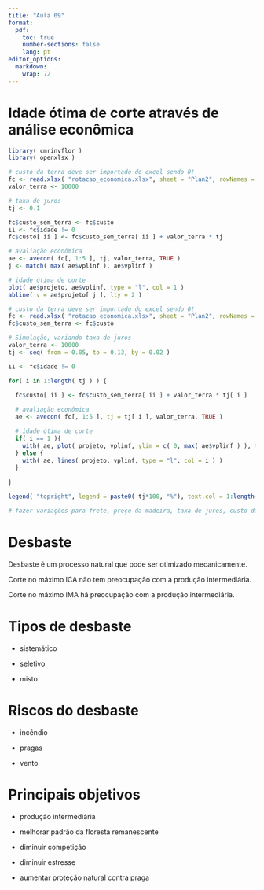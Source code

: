 ```yaml
---
title: "Aula 09"
format:
  pdf:
    toc: true
    number-sections: false
    lang: pt
editor_options: 
  markdown: 
    wrap: 72
---
```


# Idade ótima de corte através de análise econômica

```r

library( cmrinvflor )
library( openxlsx )

# custo da terra deve ser importado do excel sendo 0!
fc <- read.xlsx( "rotacao_economica.xlsx", sheet = "Plan2", rowNames = FALSE )
valor_terra <- 10000

# taxa de juros
tj <- 0.1

fc$custo_sem_terra <- fc$custo
ii <- fc$idade != 0
fc$custo[ ii ] <- fc$custo_sem_terra[ ii ] + valor_terra * tj

# avaliação econômica
ae <- avecon( fc[, 1:5 ], tj, valor_terra, TRUE )
j <- match( max( ae$vplinf ), ae$vplinf )

# idade ótima de corte
plot( ae$projeto, ae$vplinf, type = "l", col = 1 )
abline( v = ae$projeto[ j ], lty = 2 )

# custo da terra deve ser importado do excel sendo 0!
fc <- read.xlsx( "rotacao_economica.xlsx", sheet = "Plan2", rowNames = FALSE )
fc$custo_sem_terra <- fc$custo

# Simulação, variando taxa de juros
valor_terra <- 10000
tj <- seq( from = 0.05, to = 0.13, by = 0.02 )

ii <- fc$idade != 0

for( i in 1:length( tj ) ) {

  fc$custo[ ii ] <- fc$custo_sem_terra[ ii ] + valor_terra * tj[ i ]
  
  # avaliação econômica
  ae <- avecon( fc[, 1:5 ], tj = tj[ i ], valor_terra, TRUE )

  # idade ótima de corte
  if( i == 1 ){
    with( ae, plot( projeto, vplinf, ylim = c( 0, max( ae$vplinf ) ), type = "l", col = i ) ) 
  } else {
    with( ae, lines( projeto, vplinf, type = "l", col = i ) )
  }
  
}

legend( "topright", legend = paste0( tj*100, "%"), text.col = 1:length(tj), bty ="n", horiz = T )

# fazer variações para frete, preço da madeira, taxa de juros, custo da terra.


```

# Desbaste

Desbaste é um processo natural que pode ser otimizado mecanicamente.

Corte no máximo ICA não tem preocupação com a produção intermediária.

Corte no máximo IMA há preocupação com a produção intermediária.

# Tipos de desbaste

- sistemático

- seletivo

- misto

# Riscos do desbaste

- incêndio

- pragas

- vento

# Principais objetivos

- produção intermediária

- melhorar padrão da floresta remanescente

- diminuir competição

- diminuir estresse

- aumentar proteção natural contra praga






